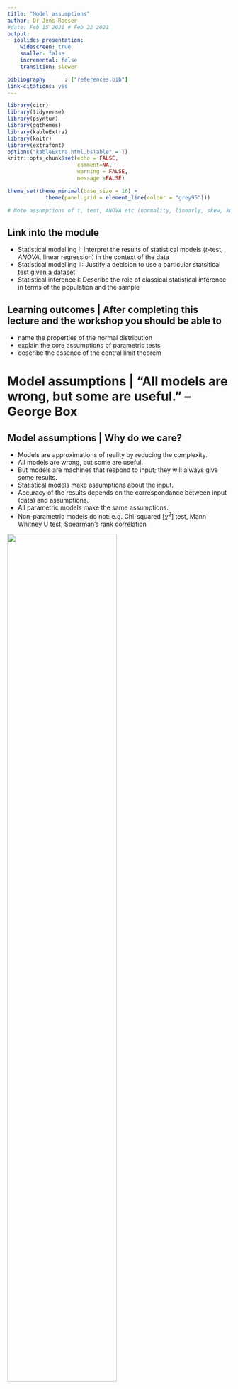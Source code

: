 ```yaml
---
title: "Model assumptions"
author: Dr Jens Roeser 
#date: Feb 15 2021 # Feb 22 2021
output: 
  ioslides_presentation:
    widescreen: true
    smaller: false  
    incremental: false
    transition: slower

bibliography      : ["references.bib"]
link-citations: yes
---
```


```r
library(citr)
library(tidyverse)
library(psyntur)
library(ggthemes)
library(kableExtra)
library(knitr)
library(extrafont)
options("kableExtra.html.bsTable" = T)
knitr::opts_chunk$set(echo = FALSE,
                      comment=NA, 
                      warning = FALSE,
                      message =FALSE)

theme_set(theme_minimal(base_size = 16) +
            theme(panel.grid = element_line(colour = "grey95")))

# Note assumptions of t, test, ANOVA etc (normality, linearly, skew, kurtosis) and how to check for them and what it means for the results if they aren't met [are results still reliable? Maybe find example of paper that has incorrectly used a model and ask if students should trust findings]. Try to get students to critically evaluate the application of statistics models.)

```

## Link into the module

- Statistical modelling I:	Interpret the results of statistical models (*t*-test, *ANOVA*, linear regression) in the context of the data
-	Statistical modelling II:	Justify a decision to use a particular statsitical test given a dataset
- Statistical inference I:	Describe the role of classical statistical inference in terms of the population and the sample


## Learning outcomes | After completing this lecture and the workshop you should be able to {.build}

- name the properties of the normal distribution
- explain the core assumptions of parametric tests
- describe the essence of the central limit theorem


# Model assumptions | "All models are wrong, but some are useful." -- George Box

## Model assumptions | Why do we care? {.build}

- Models are approximations of reality by reducing the complexity.
- All models are wrong, but some are useful.
- But models are machines that respond to input; they will always give some results.
- Statistical models make assumptions about the input.
- Accuracy of the results depends on the correspondance between input (data) and assumptions.
- All parametric models make the same assumptions.
- Non-parametric models do not: e.g. Chi-squared [$\chi^2$] test, Mann Whitney U test, Spearman's rank correlation


![](pics/ubahn.png){width=70%}


## What is a parametric model? {.build}

- A family of probability distributions with a finite number of parameters.
- E.g. normal distribution has two parameters: mean and standard devition
- Normal distribution is entailed in *t*-test, ANOVA, linear regression


## What do parametric models assume? {.build}

- Normal distribution is at the heart of parametrix models
- Interval / continous data
- Central limit theorem
- Observations are independent and identically distributed (iid)
  - See also lecture and workshop related to week 6
- Homogeneity of variance



# Properties of the normal distribution | aka the "bell curve" 


## Properties of the normal distribution {.build}

<div style="float: left; width: 55%;">

```r
mean = 5
sd = 1
plot_range <- seq(0,11,2)
df <- data.frame(PF = rnorm(1000, mean = mean, sd = sd))
ggplot(df, aes(x = PF)) + 
    geom_histogram(bins = 20,  
                   colour = "black", 
                   fill = "white") +
    stat_function(fun = dnorm, args = list(mean = mean(df$PF), sd = sd(df$PF))) +
    scale_x_continuous(limits = c(min(plot_range), max(plot_range))) +
    labs(y = "Count", x = "x")  
```
</div>


<div style="float: right; width: 40%;">
- Histogram shows counts / frequency of observations *x*.
- Density plot describes the relative likelihood of *x* taking on a certain value.
</div>


## Properties of the normal distribution {.build}

<div style="float: left; width: 55%;">

```r
mean = 5
sd = 1
df <- data.frame(PF = rnorm(1000, mean = mean, sd = sd))
ggplot(df, aes(x = PF)) + 
    geom_histogram(aes(y =..density..),
                   bins = 20,  
                   colour = "black", 
                   fill = "white") +
    stat_function(fun = dnorm, args = list(mean = mean(df$PF), sd = sd(df$PF))) +
    scale_x_continuous(limits = c(min(plot_range), max(plot_range))) +
    labs(y = "Density", x = "x")  
```
</div>


<div style="float: right; width: 40%;">
- Histogram shows counts / frequency of observations *x*.
- Density plot describes the relative likelihood of *x* taking on a certain value.
</div>


## Properties of the normal distribution {.build}

<div style="float: left; width: 55%;">

```r
mean = 5
sd = 1
ggplot(data = NULL, aes(plot_range)) +
  stat_function(fun = dnorm, n = 101, args = list(mean = mean, sd = sd)) + 
  geom_area(stat = "function", fun = dnorm, args = list(mean = mean, sd = sd), 
            fill = "grey80", alpha = .5) +
  labs(y = "Density", x = "x")  
```
</div>


<div style="float: right; width: 40%;">
- Histogram shows counts / frequency of observations *x*.
- Density plot describes the relative likelihood of *x* taking on a certain value.
</div>

## Properties of the normal distribution {.build}


<div style="float: left; width: 55%;">

```r
mean = 5
sd = 1
plot_range <- seq(0,11,2)
ggplot(data = NULL, aes(plot_range)) +
  stat_function(fun = dnorm, n = 101, args = list(mean = mean, sd = sd)) + 
  geom_area(stat = "function", fun = dnorm, args = list(mean = mean, sd = sd), 
            fill = "grey80", alpha = .5) +
  labs(y = "Density", x = "x")  
```
</div>


<div style="float: right; width: 40%;">
- Symmetrical
</div>


## Properties of the normal distribution 

<div style="float: left; width: 55%;">

```r
ggplot(data = NULL, aes(plot_range)) +
  stat_function(fun = dnorm, n = 101, args = list(mean = mean, sd = sd)) + 
  geom_area(stat = "function", fun = dnorm, args = list(mean = mean, sd = sd), 
            fill = "grey80", alpha = .5, xlim = c(1,9)) +
  labs(y = "Density", x = "x") +
  geom_vline(xintercept = mean, colour = "firebrick", linetype = "dotted", size = 2)
```
</div>

<div style="float: right; width: 40%;">
- **Symmetrical**
  - Mean = Mode = Median
</div>

## Properties of the normal distribution 

<div style="float: left; width: 55%;">

```r
ggplot(data = NULL, aes(plot_range)) +
  stat_function(fun = dnorm, n = 101, args = list(mean = mean, sd = sd)) + 
  geom_area(stat = "function", fun = dnorm, args = list(mean = mean, sd = sd), 
            fill = "firebrick", alpha = .5) +
  labs(y = "Density", x = "x") 
```
</div>

<div style="float: right; width: 40%;">
- Symmetrical
- **Area underneath the curve is 1**
</div>


## Properties of the normal distribution 

<div style="float: left; width: 55%;">

```r
ggplot(data = NULL, aes(plot_range)) +
  stat_function(fun = dnorm, n = 101, args = list(mean = mean, sd = sd)) + 
  geom_area(stat = "function", fun = dnorm, args = list(mean = mean, sd = sd), 
            fill = "grey80", alpha = .5) +
  labs(y = "Density", x = "x") +
  geom_segment(aes(x = 1.5, y = .01, xend = 2.5, yend = .1),
               arrow = arrow(length = unit(10, "mm"), ends = "first"),colour = "red") +
  geom_segment(aes(x = 9, y = .01, xend = 8, yend = .1),
               arrow = arrow(length = unit(10, "mm"), ends = "first"),colour = "red")
```
</div>

<div style="float: right; width: 40%;">
- Symmetrical
- Area underneath the curve is 1
- **Tails approach but never hit zero**
</div>


## Properties of the normal distribution 

<div style="float: left; width: 55%;">

```r
ggplot(data = NULL, aes(plot_range)) +
  stat_function(fun = dnorm, n = 101, args = list(mean = mean, sd = sd)) + 
  geom_area(stat = "function", fun = dnorm, args = list(mean = mean, sd = sd), 
            fill = "grey80", alpha = .5, xlim = c(1,9)) +
  labs(y = "Density", x = "x") 
```
</div>

<div style="float: right; width: 40%;">
- Symmetrical
- Area underneath the curve is 1
- Tails approach but never hit zero
- **Characterised by mean and standard deviation**
</div>


## Properties of the normal distribution

<div style="float: left; width: 55%;">

```r
mean2 = 5;sd2 = 3
mean3 = 6;sd3 = 1

M1 = paste0("Mean=", mean, ", SD=",sd)
M2 = paste0("Mean=", mean2, ", SD=",sd2)
M3 = paste0("Mean=", mean3, ", SD=",sd3)

ggplot(data = NULL, aes(plot_range)) +
  stat_function(fun = dnorm, n = 101, 
                args = list(mean = mean, sd = sd), 
                aes(colour = M1, linetype = M1)) + 
  labs(y = "Density", x = "x", color = "Legend", linetype = "Legend") +
  theme(legend.justification = "top",
        legend.key.width = unit(1, "cm")) +
  scale_colour_manual(values = "firebrick") +
  scale_linetype_manual(values = "solid")
```
</div>

<div style="float: right; width: 40%;">
- Symmetrical
- Area underneath the curve is 1
- Tails approach but never hit zero
- **Characterised by mean and standard deviation**
</div>


## Properties of the normal distribution

<div style="float: left; width: 60%;">

```r
ggplot(data = NULL, aes(plot_range)) +
  stat_function(fun = dnorm, n = 101, 
                args = list(mean = mean, sd = sd), 
                aes(colour = M1, linetype = M1)) + 
  stat_function(fun = dnorm, n = 101, 
                args = list(mean = mean2, sd = sd2), 
                aes(colour = M2, linetype = M2)) + 
  labs(y = "Density", x = "x", color = "Legend", linetype = "Legend") +
  theme(legend.justification = "top",
        legend.key.width = unit(1, "cm")) +
  scale_colour_manual(values = c("firebrick", "blue")) +
  scale_linetype_manual(values = c("solid", "dashed"))
```
</div>

<div style="float: right; width: 40%;">
- Symmetrical
- Area underneath the curve is 1
- Tails approach but never hit zero
- **Characterised by mean and standard deviation**
</div>


## Properties of the normal distribution 

<div style="float: left; width: 60%;">

```r
ggplot(data = NULL, aes(plot_range)) +
  stat_function(fun = dnorm, n = 101, 
                args = list(mean = mean, sd = sd), 
                aes(colour = M1, linetype = M1)) + 
  stat_function(fun = dnorm, n = 101, 
                args = list(mean = mean2, sd = sd2), 
                aes(colour = M2, linetype = M2)) + 
  stat_function(fun = dnorm, n = 101, 
                args = list(mean = mean3, sd = sd3), 
                aes(colour = M3, linetype = M3)) + 
  labs(y = "Density", x = "x", color = "Legend", linetype = "Legend") +
  theme(legend.justification = "top",
        legend.key.width = unit(1, "cm")) +
  scale_colour_manual(values = c("firebrick", "blue", "forestgreen")) +
  scale_linetype_manual(values = c("solid", "dashed", "dashed"))
```
</div>

<div style="float: right; width: 40%;">
- Symmetrical
- Area underneath the curve is 1
- Tails approach but never hit zero
- **Characterised by mean and standard deviation**
  - Standard normal distribution: mean=0, SD=1
</div>


## Properties of the normal distribution

<div style="float: left; width: 55%;">

```r
ggplot(data = NULL, aes(plot_range)) +
  stat_function(fun = dnorm, n = 101, 
                args = list(mean = mean, sd = sd)) + 
  labs(y = "Density", x = "x")  
```
</div>

<div style="float: right; width: 40%;">
- Symmetrical
- Area underneath the curve is 1
- Tails approach but never hit zero
- Characterised by mean and standard deviation
- **Continuous**
  - Every value on y is defined for a value x
</div>


## Properties of the normal distribution 

<div style="float: left; width: 55%;">

```r
ggplot(data = NULL, aes(plot_range)) +
  stat_function(fun = dnorm, n = 101, args = list(mean = mean, sd = sd)) + 
  geom_area(stat = "function", fun = dnorm, args = list(mean = mean, sd = sd), 
            fill = "grey90", alpha = .25) +
  geom_area(stat = "function", fun = dnorm, args = list(mean = mean, sd = sd), 
            fill = "firebrick", alpha = .35, xlim = c(mean-sd,mean+sd)) +
  annotate("text", x = mean, y = .2, label = "68%", size = 8) +
  labs(y = "Density", x = "x") 
```
</div>

<div style="float: right; width: 40%;">
- Area underneath the curve is 1 (=100%)
- 68% within 1 SD
</div>


## Properties of the normal distribution

<div style="float: left; width: 55%;">

```r
ggplot(data = NULL, aes(plot_range)) +
  stat_function(fun = dnorm, n = 101, args = list(mean = mean, sd = sd)) + 
  geom_area(stat = "function", fun = dnorm, args = list(mean = mean, sd = sd), 
            fill = "grey90", alpha = .25) +
  geom_area(stat = "function", fun = dnorm, args = list(mean = mean, sd = sd), 
            fill = "firebrick", alpha = .35, xlim = c(mean-2*sd,mean+2*sd)) +
  annotate("text", x = mean, y = .2, label = "95%", size = 8) +
  labs(y = "Density", x = "x") 
```
</div>

<div style="float: right; width: 40%;">
- Area underneath the curve is 1 (=100%)
- 68% within 1 SD
- 95% within 2 SDs
</div>


## Properties of the normal distribution 

<div style="float: left; width: 55%;">

```r
ggplot(data = NULL, aes(plot_range)) +
  stat_function(fun = dnorm, n = 101, args = list(mean = mean, sd = sd)) + 
  geom_area(stat = "function", fun = dnorm, args = list(mean = mean, sd = sd), 
            fill = "grey90", alpha = .25) +
  geom_area(stat = "function", fun = dnorm, args = list(mean = mean, sd = sd), 
            fill = "firebrick", alpha = .35, xlim = c(mean-3*sd,mean+3*sd)) +
  annotate("text", x = mean, y = .2, label = "99.7%", size = 8) +
  labs(y = "Density", x = "x") 
```
</div>

<div style="float: right; width: 40%;">
- Area underneath the curve is 1 (=100%)
- 68% within 1 SD
- 95% within 2 SDs
- 99.7% wihtin 3 SDs
</div>


## Properties of the normal distribution 

- Continuous variable:
  - All values between negative and postive infinity are in principle possible.
  - All values between -Inf and +Inf are defined.
- Linearity assumption: 
  - Distances between adjacent values must be the same, i.e. $\pm 1$ on a linear scale.
  - Distances between 1 inch and 2 inch is 1 etc.

![Here is a ruler.](pics/ruler.jpeg){width=70%}

## Properties of the normal distribution 

- Not continuous but discrete categories: 
  - binary outcomes, count data, ordinal, psychometric scales

## Properties of the normal distribution 

- Non linear: 
  - Logarithmic scale
  - Distance between units is $\cdot$ or $\div$ 10: 0.1, 1, 10, 100
  - Used to gain granularity on lower end of a scale but also include large numbers
  - In psychology log-transformations are often used for distributions with right skew (e.g. reaction times).


![Linear vs logarithmic scale.](pics/log.jpeg){width=70%}


## Properties of the normal distribution 

![Astronomy: Roen Kelly](pics/au.jpeg){width=70%}


## Properties of the normal distribution 

- Physiological and psychological development could be better represented on a log scale.

![Life span](pics/aging.jpeg){width=70%}




## Properties of the normal distribution 

- Psychometric scales are neither continuous nor linear [see intro of @burkner2019ordinal].
- Response categories 
  - ordinal
  - limited response options
  - implicit order
  - not equidistant
- We will see later why the use of linear models is not unjustified for psychometric data.
- For a full discussion see @liddell2018analyzing

![Psychometric scale; see @robinson2018using](pics/ps.png){width=70%}  

```r
#difference between "completely disagree" and "moderately disagree" may be much smaller in the ppt's mind than the difference between "moderately disagree" and "moderately agree"
#the distribution of ordinal responses may be nonnormal, particularly if very low or high values are frequently chosen. Third, variances of the unobserved variables that underlie the observed ordinal variables may differ between groups, conditions, time points, and so forth. Such unequal variances cannot be accounted for—or even detected, in some cases—with the ordinal- as-metric approach.
```



## Properties of the normal distribution 

- Striclty speaking, most things are not continuous.
- Most variables have an upper and lower bound, e.g., people can't be fast than 0 msecs or smaller than 0 inch.
- All observations are discrete in practice.
- A normal distribution is often suitable for practice considerations.


```r
#(use IQ example? with a plot)
#- For example, even though IQ is defined as normal distributed it's precision is limited
#- Same for measuring height: with a ruler you can measure mms but not more precise than that.
# Caveat: psychological distance between items might not be linear (see Burkners paper and compare to measurements like cm and RTs)
# non-linear scale: log
# response times with long positive tails (next lecture)

```




## Example: IQ

<div style="float: left; width: 45%;">

```r
IQmean = 100
IQsd = 15
IQrange = seq(IQmean - (5*IQsd), IQmean + (5*IQsd), 30)
ggplot(data = NULL, aes(IQrange)) +
  stat_function(fun = dnorm, n = 101, args = list(mean = IQmean, sd = IQsd)) + 
  geom_area(stat = "function", fun = dnorm, args = list(mean = IQmean, sd = IQsd), 
            fill = "grey80", alpha = .25) +
  geom_area(stat = "function", fun = dnorm, args = list(mean = IQmean, sd = IQsd), 
            fill = "firebrick", alpha = .35, xlim = c(85,115)) +
  annotate("text", x =IQmean, y = .015, label = "68%", size = 8) +
  labs(y = "Density", x = "IQ") +
  scale_x_continuous(breaks = seq(40, 160, 20))
```
</div>

<div style="float: right; width: 50%;">
- Intelligence quotient: total score of standardised tests to assess human intelligence
- Population values are defined: mean = 100, SD = 15
- $\sim$ 2/3 of the population scores between 85 and 115
- 2.5% $>$ 130 (extremely high; gifted)
- 2.5% $<$ 70 (extremely low; impaired)
</div>

```r
#typically we don't know the population value
# unknown parameter value for each ppt
# we know the population IQ (because its defined)
# Compare to data below
```

## Example: IQ

<div style="float: left; width: 45%;">

```r
IQmean = 100
IQsd = 15
IQrange = seq(IQmean - (5*IQsd), IQmean + (5*IQsd), 30)
ggplot(data = NULL, aes(IQrange)) +
  stat_function(fun = dnorm, n = 101, args = list(mean = IQmean, sd = IQsd)) + 
  geom_area(stat = "function", fun = dnorm, args = list(mean = IQmean, sd = IQsd), 
            fill = "grey80", alpha = .25) +
  geom_area(stat = "function", fun = dnorm, args = list(mean = IQmean, sd = IQsd), 
            fill = "firebrick", alpha = .35, xlim = c(85,115)) +
  annotate("text", x =IQmean, y = .015, label = "68%", size = 8) +
  labs(y = "", x = "IQ") +
  scale_x_continuous(breaks = seq(40, 160, 20))
```
</div>

<div style="float: right; width: 50%;">
- Each person has individual unknown IQ value.
- IQ tests aim to estimate this quantity.
- Intelligence is abstract by nature and can't be measured objectively unlike distance, mass, income
</div>



## Example: IQ | @gill2014bayesian, p. 85-86 [data from @lynn2001iq]


<div style="float: left; width: 30%;">
```r
data <- BaM::iq %>%
  pivot_longer(everything()) %>%
  mutate(name = gsub("[.]", " ", name)) 

data %>% arrange(desc(value)) %>% slice(1:8) %>% 
  kable("html", align = c("l", "r"), col.names = c("Country", "mean IQ")) %>%
  kable_styling(bootstrap_options = c("striped", "hover", "responsive"), font_size = 20) 
```
</div>

<div style="float: right; width: 60%;">
- Standard IQ test measure intelligence and reasoning (mean = 100, SD = 15)
- Economic and cultural biases
- Mean IQ scores from 80 countries; each value is a mean of totals (country mean of ppt totals)
</div>

## Example: IQ | @gill2014bayesian, p. 85-86 [data from @lynn2001iq]


<div style="float: left; width: 30%;">
```r
data <- BaM::iq %>%
  pivot_longer(everything()) %>%
  mutate(name = gsub("[.]", " ", name)) 

data %>% 
  arrange(value) %>%
  slice(2:9) %>% 
  kable("html", align = c("l", "r"), col.names = c("Country", "mean IQ")) %>%
  kable_styling(bootstrap_options = c("striped", "hover", "responsive"), font_size = 20) 
```
</div>

<div style="float: right; width: 60%;">
- Standard IQ test measure intelligence and reasoning (mean = 100, SD = 15)
- Economic and cultural biases
- Mean IQ scores from 80 countries; each value is a mean of totals (country mean of ppt totals)
</div>

## Example: IQ 

```r
data %>% 
  mutate(name = paste0(name, "\nIQ: ", value)) %>%  
  mutate(name = ifelse(!grepl("King", name), "", name)) %>%
  ggplot(aes(x = value, label = name)) +
  geom_histogram(binwidth = 1) +
  geom_text(aes(y = 4, x = value + 35), size = 5) +
  geom_segment(aes(x = filter(data, grepl("United Kingdom", name)) %>% pull(value), y = 4, xend = 124, yend = 3.75),
               arrow = arrow(length = unit(10, "mm"), ends = "first"),colour = "darkred") +
  scale_x_continuous(limits = c(30, 160), breaks = seq(20, 160, 20)) +
  stat_function(fun = function(x) dnorm(x, mean = IQmean, sd = IQsd) * 80 * 1,
    color = "darkred", size = 1) +
  labs(y = "Counts", x = "National IQ")

```

## Simulation

<div style="float: left; width: 50%;">
```r
reps <- replicate(2000, sample(data$value, 30, replace = T) %>% mean())
ggplot(NULL, aes(x = reps)) +
#  geom_histogram(binwidth = 1) +
  scale_x_continuous(limits = c(75, 125)) +
  scale_y_continuous(limits = c(0, 400)) +
  labs(y = "Counts", x = "National IQ") +
  geom_vline(xintercept = 100, linetype = "dashed", colour = "darkred", size = 1)

```
</div>

<div style="float: right; width: 45%;">
- Is there a econommic / cultural bias?
- Difficult to replicate this study
- So here is a quick simulation:
  - Redo this experiment 2,000 times 
  - Sample 30 countries from data
  - Calculate sample mean across samples countries
  - Sampling distribution (week 6)
- We will see how this works later ...
</div>


## Simulation

<div style="float: left; width: 50%;">
```r
reps <- replicate(2000, sample(data$value, 30, replace = T) %>% mean())
ggplot(NULL, aes(x = reps)) +
  geom_histogram(binwidth = 1) +
  scale_x_continuous(limits = c(75, 125)) +
  scale_y_continuous(limits = c(0, 400)) +
  labs(y = "Counts", x = "National IQ") +
  geom_vline(xintercept = 100, linetype = "dashed", colour = "darkred", size = 1)

```
</div>

<div style="float: right; width: 45%;">
- Is there a econommic / cultural bias?
- Difficult to replicate this study
- So here is a quick simulation:
  - Redo this experiment 2,000 times 
  - Sample 30 countries from data
  - Calculate sample mean across samples countries
  - Sampling distribution (week 6)
- We will see how this works later ...
</div>





## Normal distribution

- Parametric models assume that the data are normal distributed.
- We **know** IQ is normal distributed but our example didn't look normal at all.
- In fact, many methods psychologists obtain non-normal distributed data.  
- Why do we bother with the normal distribution?
- We will see in the following that the data don't need to be normal distributed at all.
- The reason is the **central limit theorem**.


## Recap questions 

- What is a parametric model?
- What are the properties of the normal distribution?
- What are the properties of a continous variable?
- What does linearity mean?
- Why are psychometric scales not continous?
- Why are or aren't non-linear data normal distributed?
  



# Central limit theorem (CLT)


## Central limit theorem (CLT)

- The sampling distribution mean will be approximately normally for large sample sizes, regardless of the distribution from which we are sampling.
- We can often use statistical inference that are based on a normal distribution even if we are sampling from a population that is weird (i.e. not normal), if we ensure a large sample size.
- Covered in Week 6: mean of the sampling distribution is estimate of population mean
- Works for means (e.g. depression), totals (e.g. IQ), SDs, etc.


## Application of CLT | a simulation

- CES-D scale: self-report depression [@radloff1977ces] 
- 22 items to assess the degree of depression
- 5-point Likert scale: Strongly disagree - Strongly agree
- Item 1: I was bothered by things that usually don't bother me.
- Item 2: I had a poor appetite.
- Item 3: I did no feel like eating, even tohugh I should have been hungry.
- ...
- Item 22: I didn't enjoy life.


## Application of CLT 

- The distribution of the sample approaches normality as the number of trials / participants increases.

```r
N_items = 22 # 22 items
response_options = 1:5 # 5-point Likert scale
(ppt_1 <- sample(response_options, N_items, replace = T))
```



## Application of CLT 

<div style="float: left; width: 40%;">
- Data are not normal: discrete values, range from 1-5, not symmetric
- Total of 22 items
</div>

<div style="float: right; width: 55%;">
```r
ppt1_plot <- ggplot(NULL, aes(x = ppt_1)) +
  geom_histogram() +
  labs(x = "Depression score", y = "Counts", title = "Scores of ppt 1")
ppt1_plot
```
</div>


## Application of CLT

- Repeat for another ppt

```r
(ppt_2 <- sample(response_options, N_items, replace = T))
```


## Application of CLT 

<div style="float: left; width: 40%;">
```r
mean(ppt_1); mean(ppt_2)
```

```r
ppts <- c(mean(ppt_1), mean(ppt_2))
```
</div>


<div style="float: right; width: 55%;">
```r
ggplot(NULL, aes(x= ppts)) +
  geom_histogram()  +
  labs(x = "Depression score", y = "Counts", title = "Means of 2 ppts") +
  scale_x_continuous(limits = c(1,5)) +
  scale_y_continuous(limits = c(0,2), breaks = seq(0,2,1))
```
</div>


## Application of CLT 

<div style="float: left; width: 40%;">
- Repeat for 10 ppts
</div>

<div style="float: right; width: 55%;">
```r
subjs <- replicate(10, mean(sample(response_options, N_items, replace = T)) %>% mean())
ggplot(NULL, aes(x= subjs)) +
  geom_histogram()  +
  labs(x = "Depression score", y = "Counts", title = "Means of 10 ppts") +
  scale_x_continuous(limits = c(1,5)) 

```
</div>


## Application of CLT

<div style="float: left; width: 40%;">
- Repeat for 100 ppts
</div>

<div style="float: right; width: 55%;">
```r
subjs <- replicate(100, mean(sample(response_options, N_items, replace = T)) %>% mean())
ggplot(NULL, aes(x = subjs)) +
  geom_histogram()  +
  labs(x = "Depression score", y = "Counts", title = "Means of 100 ppts") +
  scale_x_continuous(limits = c(1,5)) 

```
</div>

## Application of CLT

<div style="float: left; width: 40%;">
- Repeat for 1,000 ppts
</div>

<div style="float: right; width: 55%;">
```r
subjs <- replicate(1000, mean(sample(response_options, N_items, replace = T)) %>% mean())

ggplot(NULL, aes(x = subjs)) +
  geom_histogram() +
  labs(x = "Depression score", y = "Counts", 
       title = "Means of 1,000 ppts") +
  scale_x_continuous(limits = c(1,5))

```
</div>

## Application of CLT

<div style="float: left; width: 40%;">
- Repeat for 10,000 ppts
</div>

<div style="float: right; width: 55%;">
```r
subjs <- replicate(100000, mean(sample(response_options, N_items, replace = T)) %>% mean())
ppt10k_plot <- ggplot(NULL, aes(x = subjs)) +
  geom_histogram() +
  labs(x = "Depression score", y = "Counts", title = "Means of 10k ppts") +
  scale_x_continuous(limits = c(1,5))
ppt10k_plot
```
</div>


## Application of CLT {.build}

- **The magic:** we've sampled from a discrete distribution but, using sample means, arrived at a normal distribution
- CLT: the distribution of sample means approaches normality as the number of participants increases.
- Sampling must be **iid**, i.e. independent and identically distributed

<div style="float: left; width: 45%;">
```r
ppt1_plot
```
</div>

<div style="float: right; width: 45%;">
```r
ppt10k_plot
```
</div>



# Independent and identically distributed (iid) 

## Independent and identically distributed (iid) 

- Most fundamental assumptions for the CLT and therefore statistical tests
- Our observations are independent and identically distributed if each observation has the same distribution as the others and all observations are mutually independent. 
- Related to how the data were obtained.


## Independent and identically distributed (iid) | independence

- One observation must be unrelated from the next.
- Assessing the spread of COVID infections: sampled one person per house hold

- Depression example
  - 22 depression items with different questions

- Violations: 
  - repeating the same questions
  - testing the same people multiple times
  - not randomising the presentation order


```r
#- Certain areas and people are more vulnerable so this would affect the results.
#- prevelance would be higher in one household than on a city, county, country level
```



## Independent and identically distributed (iid) | identical distribution

- Observations must come from the same distribution 
- or family of distributions: e.g. normal, Poisson (discrete count data), binomial (binary data)
- Depression example: 22 items about depression, all 5-point Likert scale
- Violation: 
  - you want to assess depression but some questions ask about coffee preferences
  - including one 6-point Likert scale amongst 5-point Likert scales
  - studying the effect of snapchat on selfesteem but also including twitter users without snapchat account
  - vs. studying the effect of social media on selfesteem







# Homogeneity of variance

## Homogeneity of variance

<div style="float: left; width: 60%;">

```r
mean = 100
sd = 10
M1 = paste0("Facebook users\nmean=", mean, ", SD=",sd)

plot_range <- c(50,150)
ggplot(data = NULL, aes(plot_range)) +
  stat_function(fun = dnorm, n = 101, 
                args = list(mean = mean, sd = sd), 
                aes(colour = M1, linetype = M1)) + 
  labs(y = "", x = "IQ", color = "Legend", linetype = "Legend") +
  theme(legend.justification = "top",
        legend.key.width = unit(1, "cm")) +
  scale_colour_manual(values = c("firebrick", "blue")) +
  scale_linetype_manual(values = c("solid", "dashed"))
```
</div>

<div style="float: right; width: 40%;">
- Homogeneity = same
- Heterogeneity = different
- Equality of variances
- Variance = SD$^2$: deviations between observations and their mean
-
</div>

## Homogeneity of variance


<div style="float: left; width: 60%;">

```r
mean = 100
mean2 = 110
sd = 10
M1 = paste0("Facebook users\nmean=", mean, ", SD=",sd)
M2 = paste0("Twitter users\nmean=", mean2, ", SD=",sd)

plot_range <- c(50,150)
ggplot(data = NULL, aes(plot_range)) +
  stat_function(fun = dnorm, n = 101, 
                args = list(mean = mean, sd = sd), 
                aes(colour = M1, linetype = M1)) + 
  stat_function(fun = dnorm, n = 101, 
                args = list(mean = mean2, sd = sd), 
                aes(colour = M2, linetype = M2)) + 
  labs(y = "", x = "IQ", color = "Legend", linetype = "Legend") +
  theme(legend.justification = "top",
        legend.key.width = unit(1, "cm")) +
  scale_colour_manual(values = c("firebrick", "blue")) +
  scale_linetype_manual(values = c("solid", "dashed"))
```
</div>

<div style="float: right; width: 40%;">
- Homogeneity = same
- Heterogeneity = different
- Equality of variances
- Variance: deviations between observations and their mean (=SD$^2$)

</div>


## Homogeneity of variance


<div style="float: left; width: 60%;">

```r
mean = 100
sd = 10
sd2 = 20
M1 = paste0("Facebook users\nmean=", mean, ", SD=",sd)
M2 = paste0("Social media users\nmean=", mean, ", SD=",sd2)

plot_range <- c(50,150)
ggplot(data = NULL, aes(plot_range)) +
  stat_function(fun = dnorm, n = 101, 
                args = list(mean = mean, sd = sd), 
                aes(colour = M1, linetype = M1)) + 
  stat_function(fun = dnorm, n = 101, 
                args = list(mean = mean, sd = sd2), 
                aes(colour = M2, linetype = M2)) + 
  labs(y = "", x = "IQ", color = "Legend", linetype = "Legend") +
  theme(legend.justification = "top",
        legend.key.width = unit(1, "cm")) +
  scale_colour_manual(values = c("firebrick", "blue")) +
  scale_linetype_manual(values = c("solid", "dashed"))
```
</div>

<div style="float: right; width: 40%;">
- Homogeneity = same
- Heterogeneity = different
- Equality of variances
- Variance = SD$^2$: deviations between observations and their mean
- More diverse groups are more plausible to have a larger variance (even if the means are the same).
- Levene's test
</div>

```r
# Create qualtrics quiz for in parallel
```


```r
# Exercise
#generate random numbers
# Demonstrate on IQ dataset

```

```r
# Lecture 2: model evaluation + violations
# brief repetition on each assumption
#- CLT
#- idd
#- normal distribution
#- continous data
#- linearity
#- homoscedasticity

# Evaluation: normality and independence of residuals (map onto previous lecture)
# youtube videos
# apply to lm for two group and RT data (lexical decision task)
# explain residuals
# test each normality and independence of residuals, homogenity of variance
# log normal transformation
# refer back to iid and CLT
# introduce skew and kurtosis

# CLT: possible biases in small samples
# unequal variance


```


# Epilogue

## Summary


- Sample size matters!
- Allegedly Stephen Hawking said when asked about his IQ "People who boast about their IQ are losers."


## Useful textbook resources
- @field2012discovering Chapter 5 (with R code)
- @baguley2012serious Chapter 9 (with R code)
- @matloff2019probability Chapter 8 and 9 (also 7) (with R code)
- @coolican2018research Chapter 17 (page 483--486)
- @howitt2007introduction Chapter 5 


## Outlook

- Model assumptions: workshop task
- Model evaluation: test assumptions
- Model violations: correction of violations


## References


<style>
slides > slide { overflow: scroll; }
slides > slide:not(.nobackground):after {
  content: '';
}
</style>